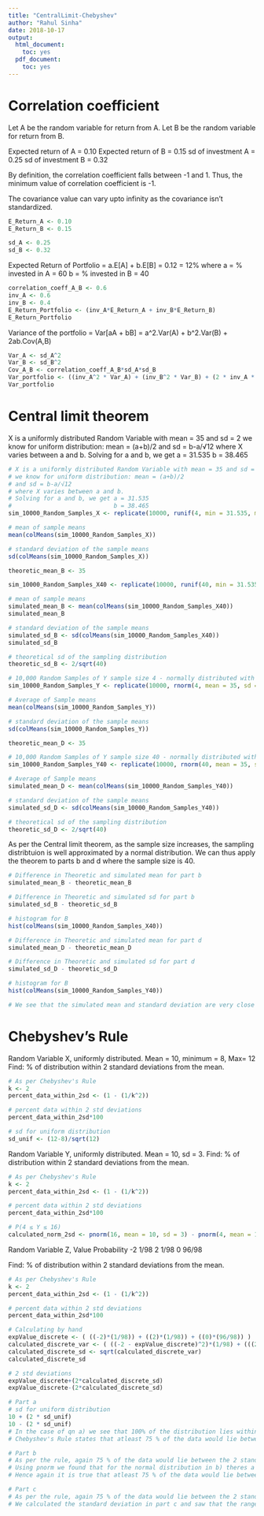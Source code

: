 ```yaml
---
title: "CentralLimit-Chebyshev"
author: "Rahul Sinha"
date: 2018-10-17
output:
  html_document:
    toc: yes
  pdf_document:
    toc: yes
---
```


# Correlation coefficient

Let A be the random variable for return from A.
Let B be the random variable for return from B.

Expected return of A = 0.10
Expected return of B = 0.15
sd of investment A = 0.25
sd of investment B = 0.32

By definition, the correlation coefficient falls between -1 and 1.
Thus, the minimum value of correlation coefficient is -1.


The covariance value can vary upto infinity as the covariance isn't standardized.


```r
E_Return_A <- 0.10
E_Return_B <- 0.15

sd_A <- 0.25
sd_B <- 0.32
```

Expected Return of Portfolio = a.E[A] + b.E[B] = 0.12 = 12%
where a = % invested in A = 60
      b = % invested in B = 40
```r
correlation_coeff_A_B <- 0.6
inv_A <- 0.6
inv_B <- 0.4
E_Return_Portfolio <- (inv_A*E_Return_A + inv_B*E_Return_B)
E_Return_Portfolio
```



Variance of the portfolio = Var[aA + bB] = a^2.Var(A) + b^2.Var(B) + 2ab.Cov(A,B)
```r


Var_A <- sd_A^2
Var_B <- sd_B^2
Cov_A_B <- correlation_coeff_A_B*sd_A*sd_B
Var_portfolio <- ((inv_A^2 * Var_A) + (inv_B^2 * Var_B) + (2 * inv_A * inv_B * Cov_A_B))
Var_portfolio
```


# Central limit theorem

X is a uniformly distributed Random Variable with mean = 35 and sd = 2
we know for uniform distribution: mean = (a+b)/2
and sd = b-a/√12
where X varies between a and b.
Solving for a and b, we get a = 31.535
                            b = 38.465
                            
```r
# X is a uniformly distributed Random Variable with mean = 35 and sd = 2
# we know for uniform distribution: mean = (a+b)/2
# and sd = b-a/√12
# where X varies between a and b.
# Solving for a and b, we get a = 31.535
#                             b = 38.465
sim_10000_Random_Samples_X <- replicate(10000, runif(4, min = 31.535, max = 38.465))

# mean of sample means
mean(colMeans(sim_10000_Random_Samples_X))

# standard deviation of the sample means
sd(colMeans(sim_10000_Random_Samples_X))
```



```r
theoretic_mean_B <- 35

sim_10000_Random_Samples_X40 <- replicate(10000, runif(40, min = 31.535, max = 38.465))

# mean of sample means
simulated_mean_B <- mean(colMeans(sim_10000_Random_Samples_X40))
simulated_mean_B

# standard deviation of the sample means
simulated_sd_B <- sd(colMeans(sim_10000_Random_Samples_X40))
simulated_sd_B

# theoretical sd of the sampling distribution
theoretic_sd_B <- 2/sqrt(40)
```


```r
# 10,000 Random Samples of Y sample size 4 - normally distributed with mean 35 and sd 2.
sim_10000_Random_Samples_Y <- replicate(10000, rnorm(4, mean = 35, sd = 2))

# Average of Sample means
mean(colMeans(sim_10000_Random_Samples_Y))

# standard deviation of the sample means
sd(colMeans(sim_10000_Random_Samples_Y))
```


```r
theoretic_mean_D <- 35

# 10,000 Random Samples of Y sample size 40 - normally distributed with mean 35 and sd 2.
sim_10000_Random_Samples_Y40 <- replicate(10000, rnorm(40, mean = 35, sd = 2))

# Average of Sample means
simulated_mean_D <- mean(colMeans(sim_10000_Random_Samples_Y40))

# standard deviation of the sample means
simulated_sd_D <- sd(colMeans(sim_10000_Random_Samples_Y40))

# theoretical sd of the sampling distribution
theoretic_sd_D <- 2/sqrt(40)
```


As per the Central limit theorem, as the sample size increases, the sampling distribtuion is well approximated by a normal distribution. We can thus apply the theorem to parts b and d where the sample size is 40.
```r
# Difference in Theoretic and simulated mean for part b
simulated_mean_B - theoretic_mean_B

# Difference in Theoretic and simulated sd for part b
simulated_sd_B - theoretic_sd_B

# histogram for B
hist(colMeans(sim_10000_Random_Samples_X40))

# Difference in Theoretic and simulated mean for part d
simulated_mean_D - theoretic_mean_D

# Difference in Theoretic and simulated sd for part d
simulated_sd_D - theoretic_sd_D

# histogram for B
hist(colMeans(sim_10000_Random_Samples_Y40))

# We see that the simulated mean and standard deviation are very close to the theoretical mean and standard deviation. Thus we see that Central limit theorem correctly predicts that for the parts b and d the sampling distribution can be approximated well by the normal distribution with mean as the population mean and sd as (population sd)/√n
```

# Chebyshev's Rule

Random Variable X, uniformly distributed. Mean = 10, minimum = 8, Max= 12
Find: % of distribution within 2 standard deviations from the mean.
```r
# As per Chebyshev's Rule
k <- 2
percent_data_within_2sd <- (1 - (1/k^2))

# percent data within 2 std deviations
percent_data_within_2sd*100

# sd for uniform distribution
sd_unif <- (12-8)/sqrt(12)
```

Random Variable Y, uniformly distributed. Mean = 10, sd = 3.
Find: % of distribution within 2 standard deviations from the mean.
```r
# As per Chebyshev's Rule
k <- 2
percent_data_within_2sd <- (1 - (1/k^2))

# percent data within 2 std deviations
percent_data_within_2sd*100

# P(4 ≤ Y ≤ 16)
calculated_norm_2sd <- pnorm(16, mean = 10, sd = 3) - pnorm(4, mean = 10, sd = 3)
```

Random Variable Z, 
Value   Probability
-2      1/98
 2      1/98
 0      96/98
 
Find: % of distribution within 2 standard deviations from the mean.
```r
# As per Chebyshev's Rule
k <- 2
percent_data_within_2sd <- (1 - (1/k^2))

# percent data within 2 std deviations
percent_data_within_2sd*100

# Calculating by hand
expValue_discrete <- ( ((-2)*(1/98)) + ((2)*(1/98)) + ((0)*(96/98)) )
calculated_discrete_var <- ( ((-2 - expValue_discrete)^2)*(1/98) + (((2-expValue_discrete)^2)*(1/98)) + (((0-expValue_discrete)^2)*(96/98)) )
calculated_discrete_sd <- sqrt(calculated_discrete_var)
calculated_discrete_sd

# 2 std deviations
expValue_discrete+(2*calculated_discrete_sd)
expValue_discrete-(2*calculated_discrete_sd)
```


```r
# Part a 
# sd for uniform distribution
10 + (2 * sd_unif)
10 - (2 * sd_unif)
# In the case of qn a) we see that 100% of the distribution lies within the 2 standard deviations(7.69 - 12.31) as the variable is distributed between the values 8 and 12.
# Chebyshev's Rule states that atleast 75 % of the data would lie between the 2 standard deviations. Hence, the rule correctly predicts the range.

# Part b
# As per the rule, again 75 % of the data would lie between the 2 standard deviations.
# Using pnorm we found that for the normal distribution in b) theres a 95.44% chance that the value of Y would lie between 2 std. deviations i.e. between 4 and 16.
# Hence again it is true that atleast 75 % of the data would lie between the 2 standard deviations.

# Part c
# As per the rule, again 75 % of the data would lie between the 2 standard deviations.
# We calculated the standard deviation in part c and saw that the range for 2 sd from mean is between -0.57 and 0.57.

```


